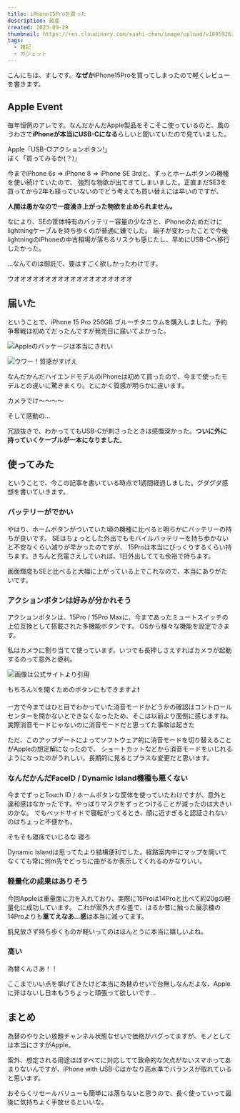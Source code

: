 ```yaml
---
title: iPhone15Proを買った
description: 破産
created: 2023-09-29
thumbnail: https://res.cloudinary.com/sushi-chan/image/upload/v1695926369/iphone-15pro/E73A0C56-5CE1-402D-91AE-6D91A3178CC2_1_105_c_hwaxoc.jpg
tags:
  - 雑記
  - ガジェット
---
```


こんにちは、すしです。**なぜか**iPhone15Proを買ってしまったので軽くレビューを書きます。

## Apple Event

毎年恒例のアレです。なんだかんだApple製品をそこそこ使っているのと、風のうわさで**iPhoneが本当にUSB-Cになる**らしいと聞いていたので見ていました。

<TextCard caption="終わりの始まり">
  Apple「USB-C!アクションボタン!」
  <br />
  ぼく「買ってみるか(？)」
</TextCard>

<TweetCard id="1701657488582664373" />

今までiPhone 6s => iPhone 8 => iPhone SE 3rdと、ずっとホームボタンの機種を使い続けていたので、
強烈な物欲が出てきてしまいました。正直まだSE3を買ってから2年も経っていないのでどう考えても買い替えには早いのですが、

<TextCard>**人間は愚かなので一度湧き上がった物欲を止められません。**</TextCard>

なにより、SEの筐体特有のバッテリー容量の少なさと、iPhoneのためだけにlightningケーブルを持ち歩くのが普通に嫌でした。
端子が変わったことで今後lightningのiPhoneの中古相場が落ちるリスクも感じたし、早めにUSB-Cへ移行したかった。

<TweetCard id="1701662917840835018" />

<TweetCard id="1701738237864394807" />

<span className="text-3xl">
  ...なんてのは御託で、要はすごく欲しかったわけです。
</span>

<TextCard>ウオオオオオオオオオオオオオオオオオオオ</TextCard>

<TweetCard id="1702657573772841028" caption="第三部 完" />

## 届いた

ということで、iPhone 15 Pro 256GB ブルーチタニウムを購入しました。予約争奪戦は初めてだったんですが発売日に届いてよかった。

![Appleのパッケージは本当にきれい](https://res.cloudinary.com/sushi-chan/image/upload/v1695926369/iphone-15pro/E73A0C56-5CE1-402D-91AE-6D91A3178CC2_1_105_c_hwaxoc.jpg)

![ウワー！質感がすげえ](https://res.cloudinary.com/sushi-chan/image/upload/v1695927959/iphone-15pro/FB5B4AAF-A9A9-400E-87AA-75F53FB0221B_1_105_c_np4lbj.jpg)

なんだかんだハイエンドモデルのiPhoneは初めて買ったので、今まで使ったモデルとの違いに驚きまくり。とにかく質感が明らかに違います。

<span className="text-3xl">カメラでけ〜〜〜〜</span>

そして感動の...

<TweetCard id="1705025588095000804" />

冗談抜きで、わかっててもUSB-Cが刺さったときは感慨深かった。**ついに外に持っていくケーブルが一本になりました**。

## 使ってみた

ということで、今この記事を書いている時点で1週間経過しました。グダグダ感想を書いていきます。

### バッテリーがでかい

やはり、ホームボタンがついていた頃の機種に比べると明らかにバッテリーの持ちが良いです。
SEはちょっとした外出でもモバイルバッテリーを持ち歩かないと不安なくらい減りが早かったのですが、
15Proは本当にびっくりするくらい持ちます。きちんと充電さえしていれば、1日外出してても余裕で持ちます。

画面輝度もSEと比べると大幅に上がっている上でこれなので、本当にありがたいです。

### アクションボタンは好みが分かれそう

アクションボタンは、15Pro / 15Pro Maxに、今まであったミュートスイッチの上位互換として搭載された多機能ボタンです。
OSから様々な機能を設定できます。

私はカメラに割り当てて使っています。いつでも長押しさえすればカメラが起動するのって意外と便利。

![画像は公式サイトより引用](https://res.cloudinary.com/sushi-chan/image/upload/v1695928623/iphone-15pro/%E3%82%B9%E3%82%AF%E3%83%AA%E3%83%BC%E3%83%B3%E3%82%B7%E3%83%A7%E3%83%83%E3%83%88_2023-09-29_4.16.44_p4qzn6.png)

<UrlCard url="https://www.apple.com/jp/iphone-15-pro/" />


<TextCard caption="任意のショートカットを実行できるため">
  もちろん𝕏を開くためのボタンにもできますよ❗
</TextCard>

一方で今まではひと目でわかっていた消音モードかどうかの確認はコントロールセンターを開かないとできなくなったため、そこは以前より面倒に感じますね。
実際消音モードじゃないのに消音モードだと思ってた事故は起きた

ただ、このアップデートによってソフトウェア的に消音モードを切り替えることがAppleの想定解になったので、
ショートカットなどから消音モードをいじれるようになったのがうれしい。長期的に見るとプラスな変更だと思います。

### なんだかんだFaceID / Dynamic Island機種も悪くない

今までずっとTouch ID / ホームボタンな筐体を使っていたわけですが、意外と違和感はなかったです。やっぱりマスクをずっとつけることが減ったのは大きいのかな。
でもベッドサイドで寝転がってるとき、顔に近すぎると認証されないのはちょっと不便かも。

<span className="text-3xl">そもそも寝床でいじるな 寝ろ</span>

Dynamic Islandは思ってたより結構便利でした。経路案内中にマップを開いてなくても常に何m先でどっちに曲がるか表示してくれるのかなりいい。

<TweetCard id="1705166030077911236" caption="経路案内中にツイートするな" />

### 軽量化の成果はありそう

今回Appleは重量面に力を入れており、実際に15Proは14Proと比べて約20gの軽量化に成功しています。
これが案外大きな差で、はるか昔に触った展示機の14Proよりも**重てえなあ...感**は本当に減ってます。

肌見放さず持ち歩くものが軽いってのはほんとうに本当に嬉しいよね。

### 高い

<span className="text-3xl">為替くんさあ！！</span>

ここまでいい点を挙げてきたけど本当に為替のせいで台無しなんだよな、Appleに非はないし日本もうちょっと頑張って欲しいです...

## まとめ

為替のやりたい放題チャンネル状態なせいで価格がバグってますが、モノとしては本当にさすがApple。

案外、想定される用途ほぼすべてに対応してて致命的な欠点がないスマホってあまりないんですが、iPhone with USB-Cはかなり高水準でバランスが取れていると思います。

おそらくリセールバリューも簡単には落ちないと思うので、長く使っていって最後に気持ちよく手放せるといいな。
